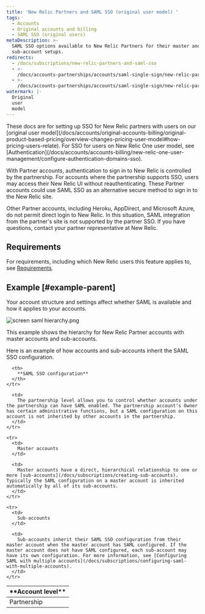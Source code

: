 ```yaml
---
title: 'New Relic Partners and SAML SSO (original user model) '
tags:
  - Accounts
  - Original accounts and billing
  - SAML SSO (original users)
metaDescription: >-
  SAML SSO options available to New Relic Partners for their master and
  sub-account setups.
redirects:
  - /docs/subscriptions/new-relic-partners-and-saml-sso
  - >-
    /docs/accounts-partnerships/accounts/saml-single-sign/new-relic-partners-and-saml-sso
  - >-
    /docs/accounts-partnerships/accounts/saml-single-sign/new-relic-partners-saml-sso
watermark: |-
  Original
  user
  model
---
```


<Callout variant="important">
  These docs are for setting up SSO for New Relic partners with users on our [original user model](/docs/accounts/original-accounts-billing/original-product-based-pricing/overview-changes-pricing-user-model#how-pricing-users-relate). For SSO for users on New Relic One user model, see [Authentication](/docs/accounts/accounts-billing/new-relic-one-user-management/configure-authentication-domains-sso).
</Callout>

With Partner accounts, authentication to sign in to New Relic is controlled by the partnership. For accounts where the partnership supports SSO, users may access their New Relic UI without reauthenticating. These Partner accounts could use SAML SSO as an alternative secure method to sign in to the New Relic site.

Other Partner accounts, including Heroku, AppDirect, and Microsoft Azure, do not permit direct login to New Relic. In this situation, SAML integration from the partner's site is not supported by the partner SSO. If you have questions, contact your partner representative at New Relic.

## Requirements

For requirements, including which New Relic users this feature applies to, see [Requirements](/docs/accounts/accounts/saml-single-sign/saml-service-providers#requirements).

## Example [#example-parent]

Your account structure and settings affect whether SAML is available and how it applies to your accounts.

![screen saml hierarchy.png](./images/screen-saml-heirarchy.png "screen saml hierarchy.png")

<figcaption>
  This example shows the hierarchy for New Relic Partner accounts with master accounts and sub-accounts.
</figcaption>

Here is an example of how accounts and sub-accounts inherit the SAML SSO configuration.

<table>
  <thead>
    <tr>
      <th style={{ width: "200px" }}>
        **Account level**
      </th>

      <th>
        **SAML SSO configuration**
      </th>
    </tr>
  </thead>

  <tbody>
    <tr>
      <td>
        Partnership
      </td>

      <td>
        The partnership level allows you to control whether accounts under the partnership can have SAML enabled. The partnership account's Owner has certain administrative functions, but a SAML configuration on this account is not inherited by other accounts in the partnership.
      </td>
    </tr>

    <tr>
      <td>
        Master accounts
      </td>

      <td>
        Master accounts have a direct, hierarchical relationship to one or more [sub-accounts](/docs/subscriptions/creating-sub-accounts). Typically the SAML configuration on a master account is inherited automatically by all of its sub-accounts.
      </td>
    </tr>

    <tr>
      <td>
        Sub-accounts
      </td>

      <td>
        Sub-accounts inherit their SAML SSO configuration from their master account when the master account has SAML configured. If the master account does not have SAML configured, each sub-account may have its own configuration. For more information, see [Configuring SAML with multiple accounts](/docs/subscriptions/configuring-saml-with-multiple-accounts).
      </td>
    </tr>
  </tbody>
</table>
